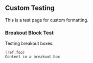 ## Custom Testing

This is a test page for custom formatting.

### Breakout Block Test

Testing breakout boxes.

```block2
(ref:foo)
Content in a breakout box

```
